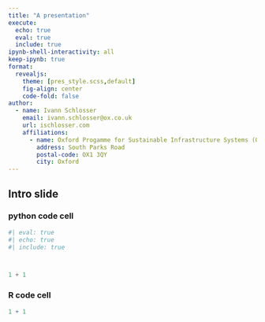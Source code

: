 ```yaml
---
title: "A presentation"
execute: 
  echo: true
  eval: true
  include: true
ipynb-shell-interactivity: all
keep-ipynb: true
format: 
  revealjs: 
    theme: [pres_style.scss,default]
    fig-align: center
    code-fold: false
author: 
  - name: Ivann Schlosser
    email: ivann.schlosser@ox.co.uk
    url: ischlosser.com
    affiliations:
      - name: Oxford Progamme for Sustainable Infrastructure Systems (OPSIS)
        address: South Parks Road
        postal-code: OX1 3QY
        city: Oxford
---
```


## Intro slide

### python code cell
```python
#| eval: true
#| echo: true
#| include: true



1 + 1

```

### R code cell

```r

1 + 1

```

